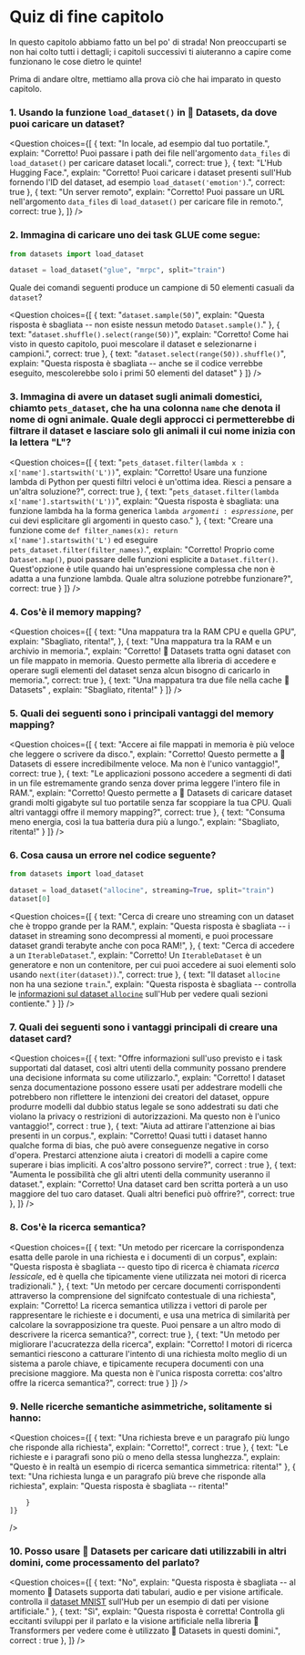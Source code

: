 <!-- DISABLE-FRONTMATTER-SECTIONS -->

# Quiz di fine capitolo

In questo capitolo abbiamo fatto un bel po' di strada! Non preoccuparti se non hai colto tutti i dettagli; i capitoli successivi ti aiuteranno a capire come funzionano le cose dietro le quinte!

Prima di andare oltre, mettiamo alla prova ciò che hai imparato in questo capitolo.

### 1. Usando la funzione `load_dataset()` in 🤗 Datasets, da dove puoi caricare un dataset?

<Question
	choices={[
		{
			text: "In locale, ad esempio dal tuo portatile.",
			explain: "Corretto! Puoi passare i path dei file nell'argomento <code>data_files</code> di <code>load_dataset()</code> per caricare dataset locali.",
			correct: true
		},
		{
			text: "L'Hub Hugging Face.",
			explain: "Corretto! Puoi caricare i dataset presenti sull'Hub fornendo l'ID del dataset, ad esempio <code>load_dataset('emotion')</code>.",
			correct: true
		},
		{
			text: "Un server remoto",
			explain: "Corretto! Puoi passare un URL nell'argomento <code>data_files</code> di <code>load_dataset()</code> per caricare file in remoto.",
			correct: true
		},
	]}
/>

### 2. Immagina di caricare uno dei task GLUE come segue:

```py
from datasets import load_dataset

dataset = load_dataset("glue", "mrpc", split="train")
```

Quale dei comandi seguenti produce un campione di 50 elementi casuali da `dataset`?

<Question
	choices={[
		{
			text: "<code>dataset.sample(50)</code>",
			explain: "Questa risposta è sbagliata -- non esiste nessun metodo <code>Dataset.sample()</code>."
		},
		{
			text: "<code>dataset.shuffle().select(range(50))</code>",
			explain: "Corretto! Come hai visto in questo capitolo, puoi mescolare il dataset e selezionarne i campioni.",
			correct: true
		},
		{
			text: "<code>dataset.select(range(50)).shuffle()</code>",
			explain: "Questa risposta è sbagliata -- anche se il codice verrebbe eseguito, mescolerebbe solo i primi 50 elementi del dataset"
		}
	]}
/>

### 3. Immagina di avere un dataset sugli animali domestici, chiamto `pets_dataset`, che ha una colonna `name` che denota il nome di ogni animale. Quale degli approcci ci permetterebbe di filtrare il dataset e lasciare solo gli animali il cui nome inizia con la lettera "L"?
<Question
	choices={[
		{
			text: "<code>pets_dataset.filter(lambda x : x['name'].startswith('L'))</code>",
			explain: "Corretto! Usare una funzione lambda di Python per questi filtri veloci è un'ottima idea. Riesci a pensare a un'altra soluzione?",
			correct: true
		},
		{
			text: "<code>pets_dataset.filter(lambda x['name'].startswith('L'))</code>",
			explain: "Questa risposta è sbagliata: una funzione lambda ha la forma generica <code>lambda *argomenti* : *espressione*</code>, per cui devi esplicitare gli argomenti in questo caso."
		},
		{
			text: "Creare una funzione come <code>def filter_names(x): return x['name'].startswith('L')</code> ed eseguire <code>pets_dataset.filter(filter_names)</code>.",
			explain: "Corretto! Proprio come <code>Dataset.map()</code>, puoi passare delle funzioni esplicite a <code>Dataset.filter()</code>. Quest'opzione è utile quando hai un'espressione complessa che non è adatta a una funzione lambda. Quale altra soluzione potrebbe funzionare?",
			correct: true
		}
	]}
/>

### 4. Cos'è il memory mapping?

<Question
	choices={[
		{
			text: "Una mappatura tra la RAM CPU e quella GPU",
			explain: "Sbagliato, ritenta!",
		},
		{
			text: "Una mappatura tra la RAM e un archivio in memoria.",
			explain: "Corretto! 🤗 Datasets tratta ogni dataset con un file mappato in memoria. Questo permette alla libreria di accedere  e operare sugli elementi del dataset senza alcun bisogno di caricarlo in memoria.",
			correct: true
		},
		{
			text: "Una mappatura tra due file nella cache 🤗 Datasets" ,
			explain: "Sbagliato, ritenta!"
		}
	]}
/>

### 5. Quali dei seguenti sono i principali vantaggi del memory mapping?

<Question
	choices={[
		{
			text: "Accere ai file mappati in memoria è più veloce che leggere o scrivere da disco.",
			explain: "Corretto! Questo permette a 🤗 Datasets di essere incredibilmente veloce. Ma non è l'unico vantaggio!",
			correct: true
		},
		{
			text: "Le applicazioni possono accedere a segmenti di dati in un file estremamente grando senza dover prima leggere l'intero file in RAM.",
			explain: "Corretto! Questo permette a 🤗 Datasets di caricare dataset grandi molti gigabyte sul tuo portatile senza far scoppiare la tua CPU. Quali altri vantaggi offre il memory mapping?",
			correct: true
		},
		{
			text: "Consuma meno energia, così la tua batteria dura più a lungo.",
			explain: "Sbagliato, ritenta!"
		}
	]}
/>

### 6. Cosa causa un errore nel codice seguente?

```py
from datasets import load_dataset

dataset = load_dataset("allocine", streaming=True, split="train")
dataset[0]
```

<Question
	choices={[
		{
			text: "Cerca di creare uno streaming con un dataset che è troppo grande per la RAM.",
			explain: "Questa risposta è sbagliata -- i dataset in streaming sono decompressi al momenti, e puoi processare dataset grandi terabyte anche con poca RAM!",
		},
		{
			text: "Cerca di accedere a un <code>IterableDataset</code>.",
			explain: "Corretto! Un <code>IterableDataset</code> è un generatore e non un contenitore, per cui puoi accedere ai suoi elementi solo usando <code>next(iter(dataset))</code>.",
			correct: true
		},
		{
			text: "Il dataset <code>allocine</code> non ha una sezione <code>train</code>.",
			explain: "Questa risposta è sbagliata -- controlla le [informazioni sul dataset <code>allocine</code>](https://huggingface.co/datasets/allocine) sull'Hub per vedere quali sezioni contiente."
		}
	]}
/>

### 7. Quali dei seguenti sono i vantaggi principali di creare una dataset card?

<Question
	choices={[
		{
			text: "Offre informazioni sull'uso previsto e i task supportati dal dataset, così altri utenti della community possano prendere una decisione informata su come utilizzarlo.",
			explain: "Corretto! I dataset senza documentazione possono essere usati per addestrare modelli che potrebbero non riflettere le intenzioni dei creatori del dataset, oppure produrre modelli dal dubbio status legale se sono addestrati su dati che violano la privacy o restrizioni di autorizzazioni. Ma questo non è l'unico vantaggio!",
			correct : true
		},
		{
			text: "Aiuta ad attirare l'attenzione ai bias presenti in un corpus.",
			explain: "Corretto! Quasi tutti i dataset hanno qualche forma di bias, che può avere conseguenze negative in corso d'opera. Prestarci attenzione aiuta i creatori di modelli a capire come superare i bias impliciti. A cos'altro possono servire?",
			correct : true
		},
		{
			text: "Aumenta le possibilità che gli altri utenti della community useranno il dataset.",
			explain: "Corretto! Una dataset card ben scritta porterà a un uso maggiore del tuo caro dataset. Quali altri benefici può offrire?",
			correct: true
		},
	]}
/>


### 8. Cos'è la ricerca semantica?

<Question
	choices={[
		{
			text: "Un metodo per ricercare la corrispondenza esatta delle parole in una richiesta e i documenti di un corpus",
			explain: "Questa risposta è sbagliata -- questo tipo di ricerca è chiamata *ricerca lessicale*, ed è quella che tipicamente viene utilizzata nei motori di ricerca tradizionali."
		},
		{
			text: "Un metodo per cercare documenti corrispondenti attraverso la comprensione del signifcato contestuale di una richiesta",
			explain: "Corretto! La ricerca semantica utilizza i vettori di parole per rappresentare le richieste e i documenti, e usa una metrica di similarità per calcolare la sovrapposizione tra queste. Puoi pensare a un altro modo di descrivere la ricerca semantica?",
			correct: true
		},
		{
			text: "Un metodo per migliorare l'acucratezza della ricerca",
			explain: "Corretto! I motori di ricerca semantici riescono a catturare l'intento di una richiesta molto meglio di un sistema a parole chiave, e tipicamente recupera documenti con una precisione maggiore. Ma questa non è l'unica risposta corretta: cos'altro offre la ricerca semantica?",
			correct: true
		}
	]}
/>

### 9. Nelle ricerche semantiche asimmetriche, solitamente si hanno:

<Question
	choices={[
		{
			text: "Una richiesta breve e un paragrafo più lungo che risponde alla richiesta",
			explain: "Corretto!",
			correct : true
		},
		{
			text: "Le richieste e i paragrafi sono più o meno della stessa lunghezza.",
			explain: "Questo è in realtà un esempio di ricerca semantica simmetrica: ritenta!"
		},
		{
			text: "Una richiesta lunga e un paragrafo più breve che risponde alla richiesta",
			explain: "Questa risposta è sbagliata -- ritenta!"

		}
	]}
/>

### 10. Posso usare 🤗 Datasets per caricare dati utilizzabili in altri domini, come processamento del parlato?

<Question
	choices={[
		{
			text: "No",
			explain: "Questa risposta è sbagliata -- al momento 🤗 Datasets supporta dati tabulari, audio e per visione artificale. controlla il <a  href='https://huggingface.co/datasets/mnist'>dataset MNIST</a> sull'Hub per un esempio di dati per visione artificiale."
		},
		{
			text: "Sì",
			explain: "Questa risposta è corretta! Controlla gli eccitanti sviluppi per il parlato e la visione artificiale nella libreria 🤗 Transformers per vedere come è utilizzato 🤗 Datasets in questi domini.",
			correct : true
		},
	]}
/>

